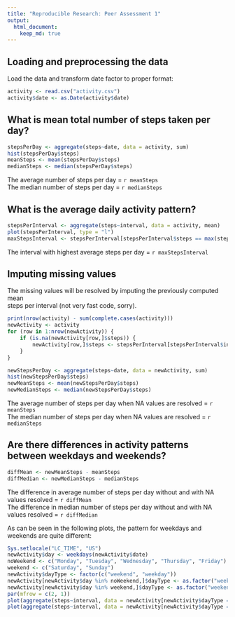 ```yaml
---
title: "Reproducible Research: Peer Assessment 1"
output: 
  html_document:
    keep_md: true
---
```



## Loading and preprocessing the data

Load the data and transform date factor to proper format:

```r
activity <- read.csv("activity.csv")
activity$date <- as.Date(activity$date)
```


## What is mean total number of steps taken per day?

```r
stepsPerDay <- aggregate(steps~date, data = activity, sum)
hist(stepsPerDay$steps)
meanSteps <- mean(stepsPerDay$steps)
medianSteps <- median(stepsPerDay$steps)
```
The average number of steps per day = `r meanSteps`  
The median number of steps per day = `r medianSteps`  


## What is the average daily activity pattern?

```r
stepsPerInterval <- aggregate(steps~interval, data = activity, mean)
plot(stepsPerInterval, type = "l")
maxStepsInterval <- stepsPerInterval[stepsPerInterval$steps == max(stepsPerInterval$steps), 1]
```
The interval with highest average steps per day = `r maxStepsInterval`  


## Imputing missing values

The missing values will be resolved by imputing the previously computed mean  
steps per interval (not very fast code, sorry).
```r
print(nrow(activity) - sum(complete.cases(activity)))
newActivity <- activity
for (row in 1:nrow(newActivity)) {
    if (is.na(newActivity[row,]$steps)) {
        newActivity[row,]$steps <- stepsPerInterval[stepsPerInterval$interval == newActivity[row,]$interval,]$steps
    }
}

newStepsPerDay <- aggregate(steps~date, data = newActivity, sum)
hist(newStepsPerDay$steps)
newMeanSteps <- mean(newStepsPerDay$steps)
newMedianSteps <- median(newStepsPerDay$steps)

```
The average number of steps per day when NA values are resolved = `r meanSteps`  
The median number of steps per day when NA values are resolved = `r medianSteps`  


## Are there differences in activity patterns between weekdays and weekends?

```r
diffMean <- newMeanSteps - meanSteps
diffMedian <- newMedianSteps - medianSteps
```
The difference in average number of steps per day without and with NA values resolved = `r diffMean`  
The difference in median number of steps per day without and with NA values resolved = `r diffMedian`  

As can be seen in the following plots, the pattern for weekdays and weekends are quite different:
```r
Sys.setlocale("LC_TIME", "US")
newActivity$day <- weekdays(newActivity$date)
noWeekend <- c("Monday", "Tuesday", "Wednesday", "Thursday", "Friday")
weekend <- c("Saturday", "Sunday")
newActivity$dayType <- factor(c("weekend", "weekday"))
newActivity[newActivity$day %in% noWeekend,]$dayType <- as.factor("weekday")
newActivity[newActivity$day %in% weekend,]$dayType <- as.factor("weekend")
par(mfrow = c(2, 1))
plot(aggregate(steps~interval, data = newActivity[newActivity$dayType == "weekday",], mean), type = "l")
plot(aggregate(steps~interval, data = newActivity[newActivity$dayType == "weekend",], mean), type = "l")
```



